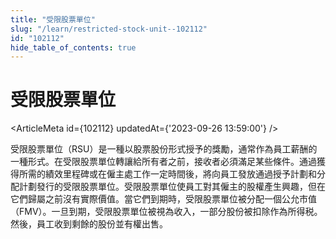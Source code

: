```yaml
---
title: "受限股票單位"
slug: "/learn/restricted-stock-unit--102112"
id: "102112"
hide_table_of_contents: true
---
```



# 受限股票單位

<ArticleMeta id={102112} updatedAt={'2023-09-26 13:59:00'} />
<div className='border-solid border-b border-t-0 my-4 border-[var(--ifm-color-gray-300)]' />

受限股票單位（RSU）是一種以股票股份形式授予的獎勵，通常作為員工薪酬的一種形式。在受限股票單位轉讓給所有者之前，接收者必須滿足某些條件。通過獲得所需的績效里程碑或在僱主處工作一定時間後，將向員工發放通過授予計劃和分配計劃發行的受限股票單位。受限股票單位使員工對其僱主的股權產生興趣，但在它們歸屬之前沒有實際價值。當它們到期時，受限股票單位被分配一個公允市值（FMV）。一旦到期，受限股票單位被視為收入，一部分股份被扣除作為所得税。然後，員工收到剩餘的股份並有權出售。

